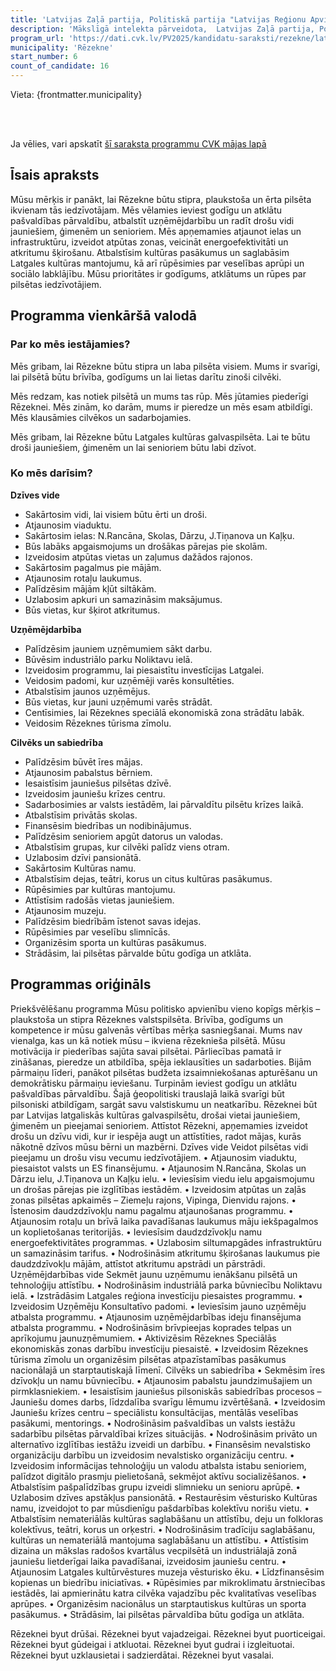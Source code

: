 ```yaml
---
title: 'Latvijas Zaļā partija, Politiskā partija "Latvijas Reģionu Apvienība", JKP Jaunā konservatīvā partija'
description: 'Mākslīgā intelekta pārveidota,  Latvijas Zaļā partija, Politiskā partija "Latvijas Reģionu Apvienība", JKP Jaunā konservatīvā partija - Rēzekne programma vienkāršā valodā'
program_url: 'https://dati.cvk.lv/PV2025/kandidatu-saraksti/rezekne/latvijas-zala-partija-politiska-partija-latvijas-regionu-apvieniba-jkp-jauna-konservativa-partija'
municipality: 'Rēzekne'
start_number: 6
count_of_candidate: 16
---
```



Vieta: {frontmatter.municipality}<br/>

<Badge text="Godīga pārvaldība" variant="note" size="small" /> <Badge text="Dzīves vides uzlabošana" variant="note" size="small" /> <Badge text="Uzņēmējdarbības atbalsts" variant="note" size="small" /> <Badge text="Kultūras un mantojuma saglabāšana" variant="note" size="small" /> <Badge text="Sociālā labklājība" variant="note" size="small" />

<br/><br/> 

<Card title='Šis ir mākslīga intelekta ģenerēts apraksts' icon='starlight'>
    Ja vēlies, vari apskatīt <a href={frontmatter.program_url} target='_blank'>šī saraksta programmu CVK mājas lapā</a>
    </Card>

## Īsais apraksts

Mūsu mērķis ir panākt, lai Rēzekne būtu stipra, plaukstoša un ērta pilsēta ikvienam tās iedzīvotājam. Mēs vēlamies ieviest godīgu un atklātu pašvaldības pārvaldību, atbalstīt uzņēmējdarbību un radīt drošu vidi jauniešiem, ģimenēm un senioriem. Mēs apņemamies atjaunot ielas un infrastruktūru, izveidot atpūtas zonas, veicināt energoefektivitāti un atkritumu šķirošanu. Atbalstīsim kultūras pasākumus un saglabāsim Latgales kultūras mantojumu, kā arī rūpēsimies par veselības aprūpi un sociālo labklājību. Mūsu prioritātes ir godīgums, atklātums un rūpes par pilsētas iedzīvotājiem.

## Programma vienkāršā valodā

### Par ko mēs iestājamies?

Mēs gribam, lai Rēzekne būtu stipra un laba pilsēta visiem. Mums ir svarīgi, lai pilsētā būtu brīvība, godīgums un lai lietas darītu zinoši cilvēki.

Mēs redzam, kas notiek pilsētā un mums tas rūp. Mēs jūtamies piederīgi Rēzeknei. Mēs zinām, ko darām, mums ir pieredze un mēs esam atbildīgi. Mēs klausāmies cilvēkos un sadarbojamies.

Mēs gribam, lai Rēzekne būtu Latgales kultūras galvaspilsēta. Lai te būtu droši jauniešiem, ģimenēm un lai senioriem būtu labi dzīvot.

### Ko mēs darīsim?

**Dzīves vide**

*   Sakārtosim vidi, lai visiem būtu ērti un droši.
*   Atjaunosim viaduktu.
*   Sakārtosim ielas: N.Rancāna, Skolas, Dārzu, J.Tiņanova un Kaļķu.
*   Būs labāks apgaismojums un drošākas pārejas pie skolām.
*   Izveidosim atpūtas vietas un zaļumus dažādos rajonos.
*   Sakārtosim pagalmus pie mājām.
*   Atjaunosim rotaļu laukumus.
*   Palīdzēsim mājām kļūt siltākām.
*   Uzlabosim apkuri un samazināsim maksājumus.
*   Būs vietas, kur šķirot atkritumus.

**Uzņēmējdarbība**

*   Palīdzēsim jauniem uzņēmumiem sākt darbu.
*   Būvēsim industriālo parku Noliktavu ielā.
*   Izveidosim programmu, lai piesaistītu investīcijas Latgalei.
*   Veidosim padomi, kur uzņēmēji varēs konsultēties.
*   Atbalstīsim jaunos uzņēmējus.
*   Būs vietas, kur jauni uzņēmumi varēs strādāt.
*   Centīsimies, lai Rēzeknes speciālā ekonomiskā zona strādātu labāk.
*   Veidosim Rēzeknes tūrisma zīmolu.

**Cilvēks un sabiedrība**

*   Palīdzēsim būvēt īres mājas.
*   Atjaunosim pabalstus bērniem.
*   Iesaistīsim jauniešus pilsētas dzīvē.
*   Izveidosim jauniešu krīzes centru.
*   Sadarbosimies ar valsts iestādēm, lai pārvaldītu pilsētu krīzes laikā.
*   Atbalstīsim privātās skolas.
*   Finansēsim biedrības un nodibinājumus.
*   Palīdzēsim senioriem apgūt datorus un valodas.
*   Atbalstīsim grupas, kur cilvēki palīdz viens otram.
*   Uzlabosim dzīvi pansionātā.
*   Sakārtosim Kultūras namu.
*   Atbalstīsim dejas, teātri, korus un citus kultūras pasākumus.
*   Rūpēsimies par kultūras mantojumu.
*   Attīstīsim radošās vietas jauniešiem.
*   Atjaunosim muzeju.
*   Palīdzēsim biedrībām īstenot savas idejas.
*   Rūpēsimies par veselību slimnīcās.
*   Organizēsim sporta un kultūras pasākumus.
*   Strādāsim, lai pilsētas pārvalde būtu godīga un atklāta.

## Programmas oriģināls

Priekšvēlēšanu programma
Mūsu politisko apvienību vieno kopīgs mērķis – plaukstoša un stipra Rēzeknes valstspilsēta. Brīvība, godīgums un kompetence ir mūsu galvenās vērtības mērķa sasniegšanai.
Mums nav vienalga, kas un kā notiek mūsu – ikviena rēzeknieša pilsētā. Mūsu motivācija ir piederības sajūta savai pilsētai. Pārliecības pamatā ir zināšanas, pieredze un atbildība, spēja ieklausīties un sadarboties. Bijām pārmaiņu līderi, panākot pilsētas budžeta izsaimniekošanas apturēšanu un demokrātisku pārmaiņu ieviešanu. Turpinām ieviest godīgu un atklātu pašvaldības pārvaldību. Šajā ģeopolitiski trauslajā laikā svarīgi būt pilsoniski atbildīgam, sargāt savu valstiskumu un neatkarību.
Rēzeknei būt par Latvijas latgaliskās kultūras galvaspilsētu, drošai vietai jauniešiem, ģimenēm un pieejamai senioriem. Attīstot Rēzekni, apņemamies izveidot drošu un dzīvu vidi, kur ir iespēja augt un attīstīties, radot mājas, kurās nākotnē dzīvos mūsu bērni un mazbērni.
Dzīves vide
Veidot pilsētas vidi pieejamu un drošu visu vecumu iedzīvotājiem.
• Atjaunosim viaduktu, piesaistot valsts un ES finansējumu.
• Atjaunosim N.Rancāna, Skolas un Dārzu ielu, J.Tiņanova un Kaļķu ielu.
• Ieviesīsim viedu ielu apgaismojumu un drošas pārejas pie izglītības iestādēm.
• Izveidosim atpūtas un zaļās zonas pilsētas apkaimēs – Ziemeļu rajons, Vipinga, Dienvidu rajons.
• Īstenosim daudzdzīvokļu namu pagalmu atjaunošanas programmu.
• Atjaunosim rotaļu un brīvā laika pavadīšanas laukumus māju iekšpagalmos un koplietošanas teritorijās.
• Ieviesīsim daudzdzīvokļu namu energoefektivitātes programmas.
• Uzlabosim siltumapgādes infrastruktūru un samazināsim tarifus.
• Nodrošināsim atkritumu šķirošanas laukumus pie daudzdzīvokļu mājām, attīstot atkritumu apstrādi un pārstrādi.
Uzņēmējdarbības vide
Sekmēt jaunu uzņēmumu ienākšanu pilsētā un tehnoloģiju attīstību.
• Nodrošināsim industriālā parka būvniecību Noliktavu ielā.
• Izstrādāsim Latgales reģiona investīciju piesaistes programmu.
• Izveidosim Uzņēmēju Konsultatīvo padomi.
• Ieviesīsim jauno uzņēmēju atbalsta programmu.
• Atjaunosim uzņēmējdarbības ideju finansējuma atbalsta programmu.
• Nodrošināsim brīvpieejas koprades telpas un aprīkojumu jaunuzņēmumiem.
• Aktivizēsim Rēzeknes Speciālās ekonomiskās zonas darbību investīciju piesaistē.
• Izveidosim Rēzeknes tūrisma zīmolu un organizēsim pilsētas atpazīstamības pasākumus nacionālajā un starptautiskajā līmenī.
Cilvēks un sabiedrība
• Sekmēsim īres dzīvokļu un namu būvniecību.
• Atjaunosim pabalstu jaundzimušajiem un pirmklasniekiem.
• Iesaistīsim jauniešus pilsoniskās sabiedrības procesos – Jauniešu domes darbs, līdzdalība svarīgu lēmumu izvērtēšanā.
• Izveidosim Jauniešu krīzes centru – speciālistu konsultācijas, mentālās veselības pasākumi, mentorings.
• Nodrošināsim pašvaldības un valsts iestāžu sadarbību pilsētas pārvaldībai krīzes situācijās.
• Nodrošināsim privāto un alternatīvo izglītības iestāžu izveidi un darbību.
• Finansēsim nevalstisko organizāciju darbību un izveidosim nevalstisko organizāciju centru.
• Izveidosim informācijas tehnoloģiju un valodu atbalsta istabu senioriem, palīdzot digitālo prasmju pielietošanā, sekmējot aktīvu socializēšanos.
• Atbalstīsim pašpalīdzības grupu izveidi slimnieku un senioru aprūpē.
• Uzlabosim dzīves apstākļus pansionātā.
• Restaurēsim vēsturisko Kultūras namu, izveidojot to par mūsdienīgu pašdarbības kolektīvu norišu vietu.
• Atbalstīsim nemateriālās kultūras saglabāšanu un attīstību, deju un folkloras kolektīvus, teātri, korus un orķestri.
• Nodrošināsim tradīciju saglabāšanu, kultūras un nemateriālā mantojuma saglabāšanu un attīstību.
• Attīstīsim dizaina un mākslas radošos kvartālus vecpilsētā un industriālajā zonā jauniešu lietderīgai laika pavadīšanai, izveidosim jauniešu centru.
• Atjaunosim Latgales kultūrvēstures muzeja vēsturisko ēku.
• Līdzfinansēsim kopienas un biedrību iniciatīvas.
• Rūpēsimies par mikroklimatu ārstniecības iestādēs, lai apmierinātu katra cilvēka vajadzību pēc kvalitatīvas veselības aprūpes.
• Organizēsim nacionālus un starptautiskus kultūras un sporta pasākumus.
• Strādāsim, lai pilsētas pārvaldība būtu godīga un atklāta.

Rēzeknei byut drūšai.
Rēzeknei byut vajadzeigai.
Rēzeknei byut puorticeigai.
Rēzeknei byut gūdeigai i atkluotai.
Rēzeknei byut gudrai i izgleituotai.
Rēzeknei byut uzklausietai i sadzierdātai.
Rēzeknei byut vasalai.
